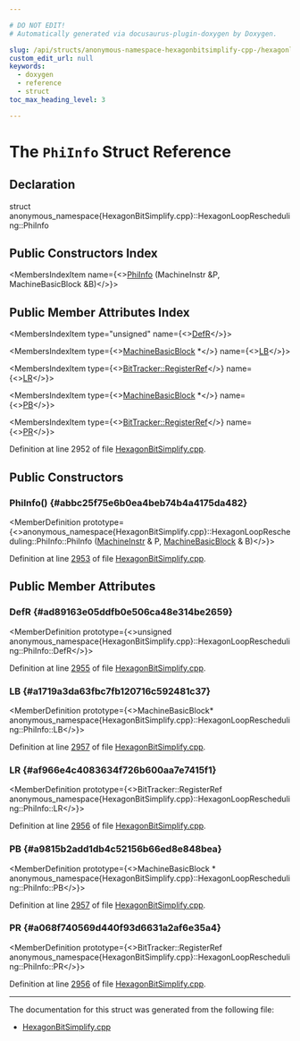 ```yaml
---

# DO NOT EDIT!
# Automatically generated via docusaurus-plugin-doxygen by Doxygen.

slug: /api/structs/anonymous-namespace-hexagonbitsimplify-cpp-/hexagonlooprescheduling/phiinfo
custom_edit_url: null
keywords:
  - doxygen
  - reference
  - struct
toc_max_heading_level: 3

---
```





# The `PhiInfo` Struct Reference

<DoxygenPage pluginConfig={pluginConfig}>



## Declaration

<CodeBlock>struct anonymous_namespace{HexagonBitSimplify.cpp}::HexagonLoopRescheduling::PhiInfo</CodeBlock>

## Public Constructors Index

<MembersIndex>

<MembersIndexItem
  name={<><a href="#abbc25f75e6b0ea4beb74b4a4175da482">PhiInfo</a> (MachineInstr &amp;P, MachineBasicBlock &amp;B)</>}>
</MembersIndexItem>

</MembersIndex>

## Public Member Attributes Index

<MembersIndex>

<MembersIndexItem
  type="unsigned"
  name={<><a href="#ad89163e05ddfb0e506ca48e314be2659">DefR</a></>}>
</MembersIndexItem>

<MembersIndexItem
  type={<><a href="/docs/api/classes/llvm/machinebasicblock">MachineBasicBlock</a> &#42;</>}
  name={<><a href="#a1719a3da63fbc7fb120716c592481c37">LB</a></>}>
</MembersIndexItem>

<MembersIndexItem
  type={<><a href="/docs/api/structs/llvm/bittracker/registerref">BitTracker::RegisterRef</a></>}
  name={<><a href="#af966e4c4083634f726b600aa7e7415f1">LR</a></>}>
</MembersIndexItem>

<MembersIndexItem
  type={<><a href="/docs/api/classes/llvm/machinebasicblock">MachineBasicBlock</a> &#42;</>}
  name={<><a href="#a9815b2add1db4c52156b66ed8e848bea">PB</a></>}>
</MembersIndexItem>

<MembersIndexItem
  type={<><a href="/docs/api/structs/llvm/bittracker/registerref">BitTracker::RegisterRef</a></>}
  name={<><a href="#a068f740569d440f93d6631a2af6e35a4">PR</a></>}>
</MembersIndexItem>

</MembersIndex>


Definition at line 2952 of file <a href="/docs/api/files/lib/lib/target/lib/target/hexagon/hexagonbitsimplify-cpp">HexagonBitSimplify.cpp</a>.

<SectionDefinition>

## Public Constructors

### PhiInfo() {#abbc25f75e6b0ea4beb74b4a4175da482}

<MemberDefinition
  prototype={<>anonymous&#95;namespace&#123;HexagonBitSimplify.cpp&#125;::HexagonLoopRescheduling::PhiInfo::PhiInfo (<a href="/docs/api/classes/llvm/machineinstr">MachineInstr</a> &amp; P, <a href="/docs/api/classes/llvm/machinebasicblock">MachineBasicBlock</a> &amp; B)</>}>

Definition at line <a href="/docs/api/files/lib/lib/target/lib/target/hexagon/hexagonbitsimplify-cpp/#l02953">2953</a> of file <a href="/docs/api/files/lib/lib/target/lib/target/hexagon/hexagonbitsimplify-cpp">HexagonBitSimplify.cpp</a>.
</MemberDefinition>

</SectionDefinition>

<SectionDefinition>

## Public Member Attributes

### DefR {#ad89163e05ddfb0e506ca48e314be2659}

<MemberDefinition
  prototype={<>unsigned anonymous&#95;namespace&#123;HexagonBitSimplify.cpp&#125;::HexagonLoopRescheduling::PhiInfo::DefR</>}>

Definition at line <a href="/docs/api/files/lib/lib/target/lib/target/hexagon/hexagonbitsimplify-cpp/#l02955">2955</a> of file <a href="/docs/api/files/lib/lib/target/lib/target/hexagon/hexagonbitsimplify-cpp">HexagonBitSimplify.cpp</a>.
</MemberDefinition>

### LB {#a1719a3da63fbc7fb120716c592481c37}

<MemberDefinition
  prototype={<>MachineBasicBlock&#42; anonymous&#95;namespace&#123;HexagonBitSimplify.cpp&#125;::HexagonLoopRescheduling::PhiInfo::LB</>}>

Definition at line <a href="/docs/api/files/lib/lib/target/lib/target/hexagon/hexagonbitsimplify-cpp/#l02957">2957</a> of file <a href="/docs/api/files/lib/lib/target/lib/target/hexagon/hexagonbitsimplify-cpp">HexagonBitSimplify.cpp</a>.
</MemberDefinition>

### LR {#af966e4c4083634f726b600aa7e7415f1}

<MemberDefinition
  prototype={<>BitTracker::RegisterRef anonymous&#95;namespace&#123;HexagonBitSimplify.cpp&#125;::HexagonLoopRescheduling::PhiInfo::LR</>}>

Definition at line <a href="/docs/api/files/lib/lib/target/lib/target/hexagon/hexagonbitsimplify-cpp/#l02956">2956</a> of file <a href="/docs/api/files/lib/lib/target/lib/target/hexagon/hexagonbitsimplify-cpp">HexagonBitSimplify.cpp</a>.
</MemberDefinition>

### PB {#a9815b2add1db4c52156b66ed8e848bea}

<MemberDefinition
  prototype={<>MachineBasicBlock &#42; anonymous&#95;namespace&#123;HexagonBitSimplify.cpp&#125;::HexagonLoopRescheduling::PhiInfo::PB</>}>

Definition at line <a href="/docs/api/files/lib/lib/target/lib/target/hexagon/hexagonbitsimplify-cpp/#l02957">2957</a> of file <a href="/docs/api/files/lib/lib/target/lib/target/hexagon/hexagonbitsimplify-cpp">HexagonBitSimplify.cpp</a>.
</MemberDefinition>

### PR {#a068f740569d440f93d6631a2af6e35a4}

<MemberDefinition
  prototype={<>BitTracker::RegisterRef anonymous&#95;namespace&#123;HexagonBitSimplify.cpp&#125;::HexagonLoopRescheduling::PhiInfo::PR</>}>

Definition at line <a href="/docs/api/files/lib/lib/target/lib/target/hexagon/hexagonbitsimplify-cpp/#l02956">2956</a> of file <a href="/docs/api/files/lib/lib/target/lib/target/hexagon/hexagonbitsimplify-cpp">HexagonBitSimplify.cpp</a>.
</MemberDefinition>

</SectionDefinition>

<hr/>

The documentation for this struct was generated from the following file:

<ul>
<li><a href="/docs/api/files/lib/lib/target/lib/target/hexagon/hexagonbitsimplify-cpp">HexagonBitSimplify.cpp</a></li>
</ul>

</DoxygenPage>

